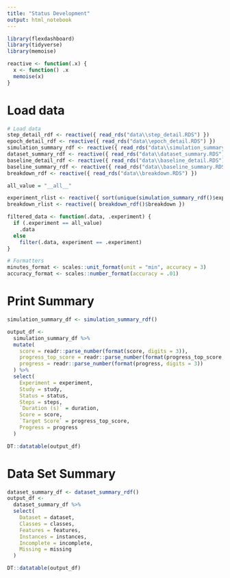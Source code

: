---
title: "Status Development"
output: html_notebook
---

```{r setup, include=FALSE}
library(flexdashboard)
library(tidyverse)
library(memoise)

reactive <- function(.x) {
  x <- function() .x
  memoise(x)
}

```

# Load data

```{r load, include=FALSE}

# Load data
step_detail_rdf <- reactive({ read_rds("data\\step_detail.RDS") })
epoch_detail_rdf <- reactive({ read_rds("data\\epoch_detail.RDS") })
simulation_summary_rdf <- reactive({ read_rds("data\\simulation_summary.RDS") })
dataset_summary_rdf <- reactive({ read_rds("data\\dataset_summary.RDS") })
baseline_detail_rdf <- reactive({ read_rds("data\\baseline_detail.RDS") })
baseline_summary_rdf <- reactive({ read_rds("data\\baseline_summary.RDS") })
breakdown_rdf <- reactive({ read_rds("data\\breakdown.RDS") })

all_value = "__all__"

experiment_rlist <- reactive({ sort(unique(simulation_summary_rdf()$experiment)) })
breakdown_rlist <- reactive({ breakdown_rdf()$breakdown })

filtered_data <- function(.data, .experiment) {
  if (.experiment == all_value)
    .data
  else
    filter(.data, experiment == .experiment)
}

# Formatters
minutes_format <- scales::unit_format(unit = "min", accuracy = 3)
accuracy_format <- scales::number_format(accuracy = .01)

```

# Print Summary

```{r}

simulation_summary_df <- simulation_summary_rdf()

output_df <- 
  simulation_summary_df %>%
  mutate(
    score = readr::parse_number(format(score, digits = 3)),
    progress_top_score = readr::parse_number(format(progress_top_score, digits = 3)),
    progress = readr::parse_number(format(progress, digits = 3))
  ) %>%
  select(
    Experiment = experiment,
    Study = study,
    Status = status,
    Steps = steps,
    `Duration (s)` = duration,
    Score = score,
    `Target Score` = progress_top_score,
    Progress = progress
  )

DT::datatable(output_df)


```

# Data Set Summary

```{r}

dataset_summary_df <- dataset_summary_rdf()
output_df <- 
  dataset_summary_df %>%
  select(
    Dataset = dataset,
    Classes = classes,
    Features = features,
    Instances = instances,
    Incomplete = incomplete,
    Missing = missing
  )

DT::datatable(output_df)

```